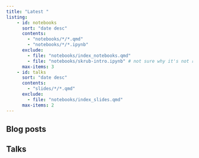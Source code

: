 ```yaml
---
title: "Latest "
listing: 
    - id: notebooks
      sort: "date desc"
      contents:
        - "notebooks/*/*.qmd"
        - "notebooks/*/*.ipynb"
      exclude:
        - file: "notebooks/index_notebooks.qmd"
        - file: "notebooks/skrub-intro.ipynb" # not sure why it's not rendering properly
      max-items: 3
    - id: talks
      sort: "date desc"
      contents:
        - "slides/*/*.qmd"
      exclude:
        - file: "notebooks/index_slides.qmd"
      max-items: 2
---
```


## Blog posts

:::{#notebooks}
:::

## Talks

:::{#slides}
:::

